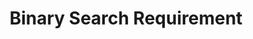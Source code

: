 ---
id: "alg_mq_002"
questionType: "MULTIPLE_CHOICE"
title: "Binary Search Requirement"
description: "Which of the following conditions must be true for binary search to work correctly?"
difficulty: "MEDIUM"
category: "Algorithms"
options:
  - "Array must be sorted"
  - "Array must contain unique elements"
  - "Array must be small"
  - "Array must contain positive integers only"
correctAnswer: 0
---